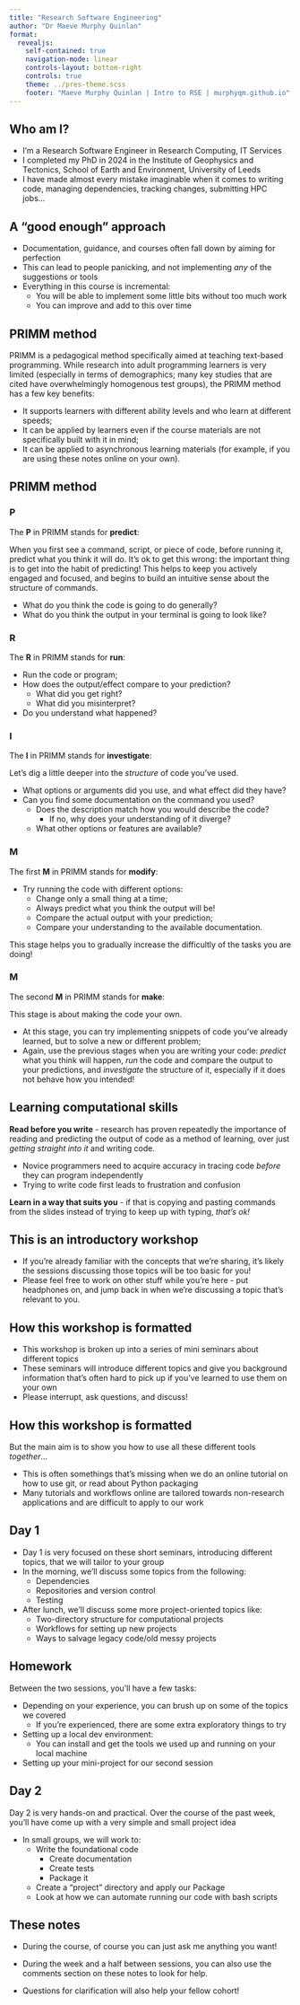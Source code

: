 ```yaml
---
title: "Research Software Engineering"
author: "Dr Maeve Murphy Quinlan"
format:
  revealjs: 
    self-contained: true
    navigation-mode: linear
    controls-layout: bottom-right
    controls: true
    theme: ../pres-theme.scss
    footer: "Maeve Murphy Quinlan | Intro to RSE | murphyqm.github.io"
---
```


## Who am I?

::: {.incremental}

- I'm a Research Software Engineer in Research Computing, IT Services
- I completed my PhD in 2024 in the Institute of Geophysics and Tectonics, School of Earth and Environment, University of Leeds
- I have made almost every mistake imaginable when it comes to writing code, managing dependencies, tracking changes, submitting HPC jobs...

:::

## A "good enough" approach

- Documentation, guidance, and courses often fall down by aiming for perfection
- This can lead to people panicking, and not implementing *any* of the suggestions or tools
- Everything in this course is incremental:
    - You will be able to implement some little bits without too much work
    - You can improve and add to this over time

## PRIMM method {.smaller}

PRIMM is a pedagogical method specifically aimed at teaching text-based programming. While research into adult programming
learners is very limited (especially in terms of demographics; many key studies that are cited have overwhelmingly homogenous test groups),
the PRIMM method has a few key benefits:

- It supports learners with different ability levels and who learn at different speeds;
- It can be applied by learners even if the course materials are not specifically built with it in mind;
- It can be applied to asynchronous learning materials (for example, if you are using these notes online on your own).



## PRIMM method {.smaller}

::: {.panel-tabset}

### P

The **P** in PRIMM stands for **predict**:

When you first see a command, script, or piece of code, before running it, predict what you think it will
do. It's ok to get this wrong: the important thing is to get into the habit of predicting! This
helps to keep you actively engaged and focused, and begins to build an intuitive sense about the structure of commands.

- What do you think the code is going to do generally?
- What do you think the output in your terminal is going to look like?

### R 

The **R** in PRIMM stands for **run**:

- Run the code or program;
- How does the output/effect compare to your prediction?
  - What did you get right?
  - What did you misinterpret?
- Do you understand what happened?

### I 

The **I** in PRIMM stands for **investigate**:

Let's dig a little deeper into the *structure* of code you've used.

- What options or arguments did you use, and what effect did they have?
- Can you find some documentation on the command you used?
  - Does the description match how you would describe the code?
    - If no, why does your understanding of it diverge?
  - What other options or features are available?

### M 

The first **M** in PRIMM stands for **modify**:

- Try running the code with different options:
  - Change only a small thing at a time;
  - Always predict what you think the output will be!
  - Compare the actual output with your prediction;
  - Compare your understanding to the available documentation.

This stage helps you to gradually increase the difficultly of the tasks you are doing!

### M

The second **M** in PRIMM stands for **make**:

This stage is about making the code your own.

- At this stage, you can try implementing snippets of code you've already learned, but to solve a new or different problem;
- Again, use the previous stages when you are writing your code: *predict* what you think will happen, *run* the code and compare
the output to your predictions, and *investigate* the structure of it, especially if it does not behave how you intended!

:::


## Learning computational skills {.smaller}

**Read before you write** - research has proven repeatedly the importance of reading and predicting the output of code as
a method of learning, over just *getting straight into it* and writing code.

- Novice programmers need to acquire accuracy in tracing code *before* they can program independently
- Trying to write code first leads to frustration and confusion

**Learn in a way that suits you** - if that is copying and pasting commands
from the slides instead of trying to keep up with typing, *that's ok!*

## This is an introductory workshop

- If you're already familiar with the concepts that we're sharing, it's likely the sessions discussing those topics will be too basic for you!
- Please feel free to work on other stuff while you're here - put headphones on, and jump back in when we're discussing a topic that's relevant to you.

## How this workshop is formatted

- This workshop is broken up into a series of mini seminars about different topics
- These seminars will introduce different topics and give you background information that's often hard to pick up if you've learned to use them on your own
- Please interrupt, ask questions, and discuss!

## How this workshop is formatted

But the main aim is to show you how to use all these different tools *together*...

- This is often somethings that's missing when we do an online tutorial on how to use [git]{.extra}, or read about [Python packaging]{.extra}
- Many tutorials and workflows online are tailored towards non-research applications and are difficult to apply to our work

## Day 1 {.smaller}

- Day 1 is very focused on these short seminars, introducing different topics, that we will tailor to your group
- In the morning, we'll discuss some topics from the following:
  - Dependencies
  - Repositories and version control
  - Testing
- After lunch, we'll discuss some more project-oriented topics like:
  - Two-directory structure for computational projects
  - Workflows for setting up new projects
  - Ways to salvage legacy code/old messy projects

## Homework {.smaller}

Between the two sessions, you'll have a few tasks:

- Depending on your experience, you can brush up on some of the topics we covered
  - If you're experienced, there are some extra exploratory things to try
- Setting up a local dev environment:
  - You can install and get the tools we used up and running on your local machine
- Setting up your mini-project for our second session

## Day 2 {.smaller}

Day 2 is very hands-on and practical. Over the course of the past week, you'll have come up with a very simple and small project idea

- In small groups, we will work to:
  - Write the foundational code
    - Create documentation
    - Create tests
    - Package it
  - Create a "project" directory and apply our Package
  - Look at how we can automate running our code with bash scripts

## These notes

- During the course, of course you can just ask me anything you want!

- During the week and a half between sessions, you can also use the comments section on these notes to look for help.

- Questions for clarification will also help your fellow cohort!
